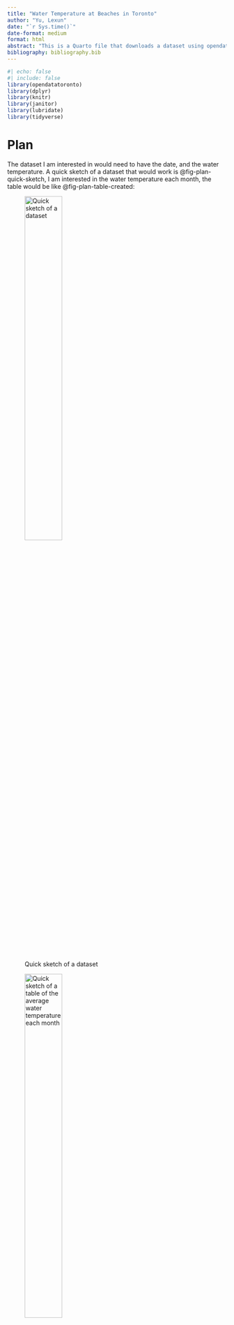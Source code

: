 ```yaml
---
title: "Water Temperature at Beaches in Toronto"
author: "Yu, Lexun"
date: "`r Sys.time()`"
date-format: medium
format: html
abstract: "This is a Quarto file that downloads a dataset using opendatatoronto, cleans it, and makes a graph."
bibliography: bibliography.bib
---
```


```r
#| echo: false
#| include: false
library(opendatatoronto)
library(dplyr)
library(knitr)
library(janitor)
library(lubridate)
library(tidyverse)
```

# Plan

The dataset I am interested in would need to have the date, and the water temperature. A quick sketch of a dataset that would work is @fig-plan-quick-sketch, I am interested in the water temperature each month, the table would be like @fig-plan-table-created: 

::: {#fig-plan layout-ncol="2" layout-valign="bottom"}
![Quick sketch of a dataset](Figures/figure1a-quick-sketch-of-dataset.png){#fig-plan-quick-sketch width="45%"}

![Quick sketch of a table of the average water temperature each month](Figures/figure1b-table-created.png){#fig-plan-table-created width="45%"}

Sketches of a potential dataset and table related to water temperature.
:::

Them I will draw a geom_point graph like @fig-graph: 

::: {#fig-plan layout-ncol="1" layout-valign="bottom"}

![Quick sketch of a graph](Figures/figure2-graph.png){#fig-graph width="100%"}

Sketches of a potential dataset and graph related to water temperature.
:::

# Simulate

This document uses @r and @ggplot2


After examining the raw data, I found that there is only data between May and September. So, I am only generating simulated data between May and September
```r
set.seed(853)

simulated_temp_data <- 
    tibble(
        date = rep(x = as.Date("2016-05-01") + c(0:152), times = 1),
        water_temp = rpois(
            n = 153 * 1,
            lambda = 16
        )
    )

head(simulated_temp_data)
```

## Acquire and display the raw data

The following terminal output displays the raw data obtained from [opendatatoronto](https://open.toronto.ca/dataset/toronto-beaches-observations/).
```r
#| echo: false
#| include: false

# get package
package <- show_package("toronto-beaches-observations")
package
 
# get all resources for this package
resources <- list_package_resources("toronto-beaches-observations")
 
# identify datastore resources; by default, Toronto Open Data sets datastore resource format to CSV for non-geospatial and GeoJSON for geospatial resources
datastore_resources <- filter(resources, tolower(format) %in% c('csv', 'geojson'))
```

```r
#| echo: false

# load the first datastore resource as a sample
raw_data <- filter(datastore_resources, row_number()==1) %>% get_resource()
head(raw_data)

write_csv(
  x = raw_data,
  file = "input/toronto_beaches.csv"
)
```

## Clean the data
Read the csv
```r
raw_toronto_beaches_data <-
  read_csv(
    file = "input/toronto_beaches.csv",
    show_col_types = FALSE
  )
head(raw_toronto_beaches_data)
```

Clean names

```r
cleaned_beaches_data <-
    clean_names(raw_toronto_beaches_data)
head(cleaned_beaches_data)
```

keep only the necessary date and water temperature information
```r
cleaned_beaches_data <-
  cleaned_beaches_data |>
  select(
    data_collection_date,
    water_temp
  )

cleaned_beaches_data <-
  cleaned_beaches_data |>
  rename(
    date = data_collection_date,
    temp = water_temp
  )

head(cleaned_beaches_data)
names(cleaned_beaches_data)

```

Write the new csv

```r
write_csv(
  x = cleaned_beaches_data,
  file = "output/cleaned_beaches_data.csv"
)
```

```r
beaches_clean <-
    read_csv("output/cleaned_beaches_data.csv", show_col_types = FALSE)
```

Group the cleaned data by year.
```r
summary_data <- beaches_clean |>
  mutate(temp_year = year(date)
  ) |>
  arrange(year(date)) |> 
  drop_na(temp) |> 
  summarise(number_temp = mean(temp),
            .by = temp_year)

write_csv(summary_data, file = "output/cleaned_beaches_data_year.csv")
summary_data |> kable()
```



# Explore

I can now make a graph of how water temperature change over time. 

```r
summary_data |>
  ggplot(aes(x = temp_year, y = number_temp)) +
  geom_point() +
  labs(x = "Year", y = "Water Temperature") +
  scale_color_brewer(palette = "Set1") +
  theme(legend.position = "bottom")
```

# Bibliography
